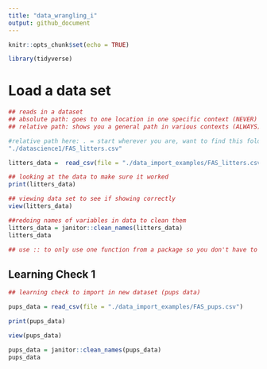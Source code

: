 ```yaml
---
title: "data_wrangling_i"
output: github_document
---
```


```r
knitr::opts_chunk$set(echo = TRUE)

library(tidyverse)
```

# Load a data set

```r
## reads in a dataset
## absolute path: goes to one location in one specific context (NEVER)
## relative path: shows you a general path in various contexts (ALWAYS)

#relative path here: . = start wherever you are, want to find this folder
"./datascience1/FAS_litters.csv"

litters_data =  read_csv(file = "./data_import_examples/FAS_litters.csv")

## looking at the data to make sure it worked
print(litters_data)

## viewing data set to see if showing correctly
view(litters_data)

##redoing names of variables in data to clean them
litters_data = janitor::clean_names(litters_data)
litters_data

## use :: to only use one function from a package so you don't have to download the whole thing
```

## Learning Check 1
```r
## learning check to import in new dataset (pups data)

pups_data = read_csv(file = "./data_import_examples/FAS_pups.csv")

print(pups_data)

view(pups_data)

pups_data = janitor::clean_names(pups_data)
pups_data
```

